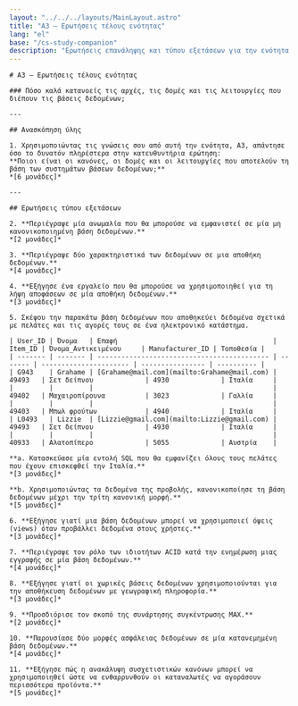 ```yaml
---
layout: "../../../layouts/MainLayout.astro"
title: "A3 – Ερωτήσεις τέλους ενότητας"
lang: "el"
base: "/cs-study-companion"
description: "Ερωτήσεις επανάληψης και τύπου εξετάσεων για την ενότητα A3 – Βάσεις Δεδομένων."
---
```



<article className="prose prose-lg prose-slate max-w-none">

    # A3 – Ερωτήσεις τέλους ενότητας

    ### Πόσο καλά κατανοείς τις αρχές, τις δομές και τις λειτουργίες που διέπουν τις βάσεις δεδομένων;

    ---

    ## Ανασκόπηση ύλης

    1. Χρησιμοποιώντας τις γνώσεις σου από αυτή την ενότητα, A3, απάντησε όσο το δυνατόν πληρέστερα στην κατευθυντήρια ερώτηση:
    **Ποιοι είναι οι κανόνες, οι δομές και οι λειτουργίες που αποτελούν τη βάση των συστημάτων βάσεων δεδομένων;**
    *[6 μονάδες]*

    ---

    ## Ερωτήσεις τύπου εξετάσεων

    2. **Περιέγραψε μία ανωμαλία που θα μπορούσε να εμφανιστεί σε μία μη κανονικοποιημένη βάση δεδομένων.**
    *[2 μονάδες]*

    3. **Περιέγραψε δύο χαρακτηριστικά των δεδομένων σε μια αποθήκη δεδομένων.**
    *[4 μονάδες]*

    4. **Εξήγησε ένα εργαλείο που θα μπορούσε να χρησιμοποιηθεί για τη λήψη αποφάσεων σε μία αποθήκη δεδομένων.**
    *[3 μονάδες]*

    5. Σκέψου την παρακάτω βάση δεδομένων που αποθηκεύει δεδομένα σχετικά με πελάτες και τις αγορές τους σε ένα ηλεκτρονικό κατάστημα.

    | User_ID | Όνομα   | Επαφή                                       | Item_ID | Όνομα_Αντικειμένου     | Manufacturer_ID | Τοποθεσία |
    | ------- | ------- | ------------------------------------------- | ------- | ---------------------- | ---------------- | ---------- |
    | G943    | Grahame | [Grahame@mail.com](mailto:Grahame@mail.com) | 49493   | Σετ δείπνου             | 4930             | Ιταλία     |
    |         |         |                                             | 49402   | Μαχαιροπίρουνα          | 3023             | Γαλλία     |
    |         |         |                                             | 49403   | Μπωλ φρούτων            | 4940             | Ιταλία     |
    | L0493   | Lizzie  | [Lizzie@gmail.com](mailto:Lizzie@gmail.com) | 49493   | Σετ δείπνου             | 4930             | Ιταλία     |
    |         |         |                                             | 40933   | Αλατοπίπερο             | 5055             | Αυστρία    |

    **a. Κατασκεύασε μία εντολή SQL που θα εμφανίζει όλους τους πελάτες που έχουν επισκεφθεί την Ιταλία.**
    *[3 μονάδες]*

    **b. Χρησιμοποιώντας τα δεδομένα της προβολής, κανονικοποίησε τη βάση δεδομένων μέχρι την τρίτη κανονική μορφή.**
    *[5 μονάδες]*

    6. **Εξήγησε γιατί μια βάση δεδομένων μπορεί να χρησιμοποιεί όψεις (views) όταν προβάλλει δεδομένα στους χρήστες.**
    *[3 μονάδες]*

    7. **Περιέγραψε τον ρόλο των ιδιοτήτων ACID κατά την ενημέρωση μιας εγγραφής σε μία βάση δεδομένων.**
    *[4 μονάδες]*

    8. **Εξήγησε γιατί οι χωρικές βάσεις δεδομένων χρησιμοποιούνται για την αποθήκευση δεδομένων με γεωγραφική πληροφορία.**
    *[3 μονάδες]*

    9. **Προσδιόρισε τον σκοπό της συνάρτησης συγκέντρωσης MAX.**
    *[2 μονάδες]*

    10. **Παρουσίασε δύο μορφές ασφάλειας δεδομένων σε μία κατανεμημένη βάση δεδομένων.**
    *[4 μονάδες]*

    11. **Εξήγησε πώς η ανακάλυψη συσχετιστικών κανόνων μπορεί να χρησιμοποιηθεί ώστε να ενθαρρυνθούν οι καταναλωτές να αγοράσουν περισσότερα προϊόντα.**
    *[5 μονάδες]*

</article>

